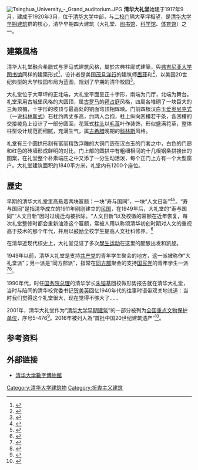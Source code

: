 {{Coord|40.0036996|116.3244365|type:landmark_region:CN-11_source:GoogleMaps|display=title}}
[[File:Tsinghua_University_-_Grand_auditorium.JPG|thumb]]
'''清华大礼堂'''始建于1917年9月，建成于1920年3月，位于[[清华大学|清华大学]]中部，与[[二校门|二校门]]隔大草坪相望，是[[清华大学早期建筑|清华大学早期建筑]]群的核心，清华早期四大建筑（大礼堂、[[清華大學圖書館|图书馆]]、[[清華大學科學館|科学馆]]、[[清華大學西區體育館|体育馆]]）之一。

==建築風格==
清华大礼堂融合希腊式与罗马式建筑风格，屬於古典柱廊式建築，與[[弗吉尼亚大学|弗吉尼亚大学]][[弗吉尼亚大学圆厅图书馆|图书馆]]同样的建築形式<ref>{{Cite book | author = 卫魏 | title = 古风今韵：云南大学历史建筑的人文解读 | location = 北京 | publisher =  | date = 2016-01-01 | pages =  | ISBN = 9787548228677 | accessdate = 2019-07-20 | url = https://books.google.com.tw/books?id=3-hyDwAAQBAJ&pg=PT69&dq=%E6%B8%85%E5%8D%8E%E5%A4%A7%E7%A4%BC%E5%A0%82&hl=zh-TW&sa=X&ved=0ahUKEwiTzZHrm8PjAhWQwZQKHdJnARsQ6AEILzAB#v=onepage&q=%E6%B8%85%E5%8D%8E%E5%A4%A7%E7%A4%BC%E5%A0%82&f=false | language = zh-cn | archive-date = 2019-11-28 | archive-url = https://web.archive.org/web/20191128064406/https://books.google.com.tw/books?id=3-hyDwAAQBAJ&pg=PT69&dq=%E6%B8%85%E5%8D%8E%E5%A4%A7%E7%A4%BC%E5%A0%82&hl=zh-TW&sa=X&ved=0ahUKEwiTzZHrm8PjAhWQwZQKHdJnARsQ6AEILzAB#v=onepage&q=%E6%B8%85%E5%8D%8E%E5%A4%A7%E7%A4%BC%E5%A0%82&f=false | dead-url = no }}</ref>，设计者是美国[[茂旦洋行|茂旦洋行]]的建筑师[[亨利·墨菲|墨菲]]和{{le|小理查德·亨利·丹纳|Richard Henry Dana Jr.|丹纳}}<ref>{{Cite book | author = 清华大学校史研究室 | title = 清华漫话, 第 1 卷 | location = 北京 | publisher = 清华大学出版社 | date = 2006 | pages = 8-10 | ISBN = 978-730-212-865-6 | accessdate = 2016-09-09 | url = http://books.google.com.hk/books?id=OmEfdR8O18YC&lpg=PP1&dq=%E6%B8%85%E5%8D%8E&hl=zh-CN&pg=PA10#v=onepage&q&f=false | language = zh-cn | archive-date = 2017-08-06 | archive-url = https://web.archive.org/web/20170806023811/https://books.google.com.hk/books?id=OmEfdR8O18YC&lpg=PP1&dq=%E6%B8%85%E5%8D%8E&hl=zh-CN&pg=PA10#v=onepage&q&f=false | dead-url = no }}</ref>，以美国20世纪典型的大学校园布局为蓝图，规划了早期的清华校园<ref>{{Cite web |url=http://www1.planning.org.cn/thesis/uploads/2013/1385331476.pdf |title=清华大学校园的早期规划思想来源研究 |accessdate=2019-07-20 |work=中国城市规划学会 |language=zh-cn |author=刘亦师 |archiveurl=https://web.archive.org/web/20190720101729/http://www1.planning.org.cn/thesis/uploads/2013/1385331476.pdf |archivedate=2019-07-20 |deadurl=yes }}</ref>。

大礼堂位于大草坪的正北端，大礼堂平面呈正十字形，南端为门厅，北端为舞台。礼堂采用古城堡风格的大圆顶，属[[古罗马|古罗马]]的[[拜占庭|拜占庭]]风格，四周各堆砌了一块巨大的三角顶楣，十字形的坡顶与最高处的铜面穹顶相辉映。门前四根汉白玉[[爱奥尼克式|爱奥尼克式]]（一说[[科林斯式|科林斯式]]）石柱约两丈多高，约两人合抱，柱上纵向凹槽若干条，各凹槽的交接棱角上设计了一部分圆面，花篮式[[柱头|柱头]]以[[毛莨|毛莨]]叶作装饰，形似盛满花草，整体柱型设计规范而细腻，充满生气，属[[古希腊|古希腊]]晚期的[[科林斯|科林斯]]风格。

礼堂有三个圆拱形刻有富丽精致浮雕的大铜门嵌在汉白玉的门套之中，白色的门廊和红色的砖墙形成鲜明的对比，门上部的圆拱中有粗细相间的十几根钢条拼接出的图案，在礼堂整个朴素端庄之中又添了一分生动活泼，每个正门上方有一个大型窗户。大礼堂建筑面积约1840平方米，礼堂内有1200个座位。
==歷史==
早期的清华大礼堂里高悬着两块匾额：一块“寿与国同”，一块“人文日新”<ref>{{Cite web|url=http://www.bjzx.gov.cn/bjgc/bjgctext/201105/20110548.htm |title=百年清华的校歌、校训与校箴 |accessdate=2016-12-11 |work=北京观察杂志社 |language=zh-cn |author=张雅晶 |archiveurl=https://web.archive.org/web/20161210193141/http://www.bjzx.gov.cn/bjgc/bjgctext/201105/20110548.htm |archivedate=2016-12-10 |deadurl=yes }}</ref><ref name=清华精神>{{Cite web|url=http://www.tsinghua.edu.cn/publish/news/4208/2011/20110225231820906802096/20110225231820906802096_.html |title=清华精神，我们的宝贵财富 |accessdate=2016-12-11| author =胡显章 |date=2006-11-08|work=清华新闻网 |publisher=中国教育报 |language=zh-cn |archiveurl=https://web.archive.org/web/20161210193736/http://www.tsinghua.edu.cn/publish/news/4208/2011/20110225231820906802096/20110225231820906802096_.html |archivedate=2016-12-10 |quote= |deadurl=yes }}</ref>。“寿与国同”是指清华成立的1911年刚刚建立的[[中华民国|民国]]，在1949年后，大礼堂的“寿与国同”“人文日新”因时过境迁均被拆除。“人文日新”以及校徽的匾额在近年恢复，每次礼堂整修时都会重新油漆这个匾额，常被人用以称颂清华初创时期对人文的重视高于技术的那个年代，并用以鼓励全校学生提高人文社科修养。<ref>{{Cite book | author = 徐葆耕 | title = 清华学术精神 | location = 北京 | publisher = 清华大学出版社 | date = 2004 | pages = 109-110 | ISBN = 9787302083870 | accessdate = 2019-07-20 | url = https://books.google.com.tw/books?id=Idh5heye_A0C&pg=RA2-PA109&lpg=RA2-PA109&dq=%E6%B8%85%E8%8F%AF%E5%A4%A7%E7%A6%AE%E4%B8%80%E5%A1%8A%E3%80%8C%E5%A3%BD%E8%88%87%E5%9C%8B%E5%90%8C%E3%80%8D&source=bl&ots=90ZHE1x5ug&sig=ACfU3U1r_MXBvsmQkz48O5WHNz9EyF07zA&hl=zh-TW&sa=X&ved=2ahUKEwj1jMbpncPjAhXzKqYKHSlcDAwQ6AEwDnoECAkQAQ#v=onepage&q=%E6%B8%85%E8%8F%AF%E5%A4%A7%E7%A6%AE%E4%B8%80%E5%A1%8A%E3%80%8C%E5%A3%BD%E8%88%87%E5%9C%8B%E5%90%8C%E3%80%8D&f=false | language = zh-cn | archive-date = 2019-11-29 | archive-url = https://web.archive.org/web/20191129085526/https://books.google.com.tw/books?id=Idh5heye_A0C&pg=RA2-PA109&lpg=RA2-PA109&dq=%E6%B8%85%E8%8F%AF%E5%A4%A7%E7%A6%AE%E4%B8%80%E5%A1%8A%E3%80%8C%E5%A3%BD%E8%88%87%E5%9C%8B%E5%90%8C%E3%80%8D&source=bl&ots=90ZHE1x5ug&sig=ACfU3U1r_MXBvsmQkz48O5WHNz9EyF07zA&hl=zh-TW&sa=X&ved=2ahUKEwj1jMbpncPjAhXzKqYKHSlcDAwQ6AEwDnoECAkQAQ#v=onepage&q=%E6%B8%85%E8%8F%AF%E5%A4%A7%E7%A6%AE%E4%B8%80%E5%A1%8A%E3%80%8C%E5%A3%BD%E8%88%87%E5%9C%8B%E5%90%8C%E3%80%8D&f=false | dead-url = no }}</ref>

在清华近现代校史上，大礼堂见证了多次[[學生运动|學生运动]]在这里的酝酿出发和凯旋。

1949年以前，清华大礼堂是支持[[中国共产党|共产党]]的青年学生聚会的地方，这一派被称作“大礼堂派”；另一派是“同方部派”，指常在[[同方部|同方部]]聚会的支持[[中国国民党|国民党]]的青年学生一派<ref>{{Cite book | author = 中共中央党校党史研究班 | title = 一二九运动史要 | location = 北京 | publisher = 中共中央党校出版社 | date = 1986 | pages =  | ISBN =  | accessdate = 2019-07-22 | url = https://books.google.com.tw/books?id=JZhOAAAAIAAJ&q=%E3%80%8C%E5%90%8C%E6%96%B9%E9%83%A8%E6%B4%BE%E3%80%8D%E3%80%8C%E5%A4%A7%E7%A6%AE%E5%A0%82%E6%B4%BE%E3%80%8D%EF%BC%8C%E6%94%AF%E6%8C%81%E5%85%B1%E7%94%A2%E9%BB%A8%E3%80%82&dq=%E3%80%8C%E5%90%8C%E6%96%B9%E9%83%A8%E6%B4%BE%E3%80%8D%E3%80%8C%E5%A4%A7%E7%A6%AE%E5%A0%82%E6%B4%BE%E3%80%8D%EF%BC%8C%E6%94%AF%E6%8C%81%E5%85%B1%E7%94%A2%E9%BB%A8%E3%80%82&hl=zh-TW&sa=X&ved=0ahUKEwiyyZGIzsbjAhUEGaYKHV-CCokQ6AEILjAB | language = zh-cn | archive-date = 2019-11-28 | archive-url = https://web.archive.org/web/20191128170158/https://books.google.com.tw/books?id=JZhOAAAAIAAJ&q=%E3%80%8C%E5%90%8C%E6%96%B9%E9%83%A8%E6%B4%BE%E3%80%8D%E3%80%8C%E5%A4%A7%E7%A6%AE%E5%A0%82%E6%B4%BE%E3%80%8D%EF%BC%8C%E6%94%AF%E6%8C%81%E5%85%B1%E7%94%A2%E9%BB%A8%E3%80%82&dq=%E3%80%8C%E5%90%8C%E6%96%B9%E9%83%A8%E6%B4%BE%E3%80%8D%E3%80%8C%E5%A4%A7%E7%A6%AE%E5%A0%82%E6%B4%BE%E3%80%8D%EF%BC%8C%E6%94%AF%E6%8C%81%E5%85%B1%E7%94%A2%E9%BB%A8%E3%80%82&hl=zh-TW&sa=X&ved=0ahUKEwiyyZGIzsbjAhUEGaYKHV-CCokQ6AEILjAB | dead-url = no }}</ref><ref name=同方部2>{{Cite book | author =清华大学校史硏究室 | title = 清华漫话, 第 1 卷| location = 北京 | publisher = 清华大学出版社有限公司 | date = 2006 | pages =160-163  |ISBN =9787302128656| accessdate =2019-07-22  | url = https://books.google.com.tw/books?id=OmEfdR8O18YC&pg=PA161&lpg=PA161&dq=%E5%90%8C%E6%96%B9%E9%83%A8&source=bl&ots=mcuNNisU3e&sig=ACfU3U3vbim4_xdnhjGi0mAiqgbh3PgHlA&hl=zh-TW&sa=X&ved=2ahUKEwjJ0_6q0MbjAhWhw4sBHR8fB4YQ6AEwD3oECAgQAQ#v=onepage&q=%E5%90%8C%E6%96%B9%E9%83%A8&f=false | language= zh-cn}}</ref>。

1990年代，时任[[中华人民共和国国务院总理|国务院总理]]的清华学长[[朱镕基|朱镕基]]回校做形势报告就在清华大礼堂，当时与陪同的清华校党委书记[[贺美英|贺美英]]回忆1940年代的往事时语带双关地说道：当时我们觉得这个礼堂很大，现在觉得不够大了……

2001年，清华大礼堂作为“[[清华大学早期建筑|清华大学早期建筑]]”的一部分被列为[[全国重点文物保护单位|全国重点文物保护单位]]，序号5-476<ref>{{Cite web |url=http://www.ncha.gov.cn/col/col1617/index.html |title=国务院关于公布第五批全国重点文物保护单位和与现有全国重点文物保护单位合并项目的通知 |date=2001年 |publisher=中华人民共和国国家文物局 |deadurl=yes |archiveurl=https://web.archive.org/web/20130921145202/http://www.sach.gov.cn/col/col1617/index.html |archivedate=2013年9月21日 |df= }}</ref>。2016年被列入為“首批中国20世纪建筑遗产”<ref>{{Cite web |url=http://finance.chinanews.com/cul/2016/09-29/8018896.shtml |title=人民大会堂等98项目入选“首批中国20世纪建筑遗产”名录|accessdate=2019-06-28 |date=2016-09-29 |publisher=中国新闻网 |deadurl=yes |archiveurl=https://web.archive.org/web/20190627190205/http://finance.chinanews.com/cul/2016/09-29/8018896.shtml |archivedate=2013-06-27 |df= }}</ref>。

==参考资料==
<div class="references-small">
<references />
</div>
==外部链接==
*[http://www.expo.tsinghua.edu.cn/ 清华大学數字博物館] {{Wayback|url=http://www.expo.tsinghua.edu.cn/ |date=20160611044532 }}

{{清华大学|nocat}}
[[Category:清华大学建筑物|Category:清华大学建筑物]]
[[Category:折衷主义建筑|Category:折衷主义建筑]]